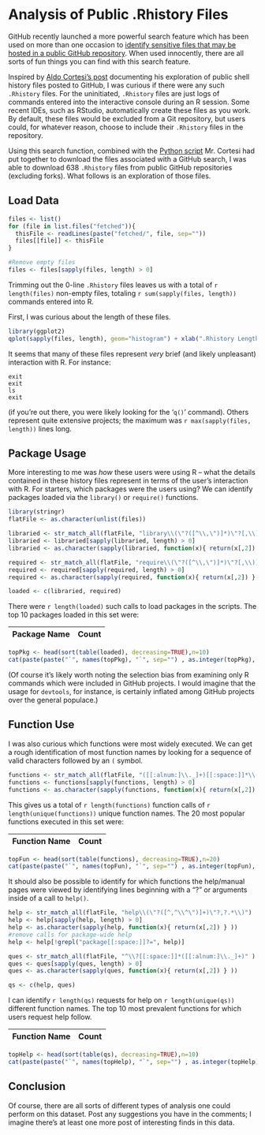 Analysis of Public .Rhistory Files
========================================================

GitHub recently launched a more powerful search feature which has been used on more than one occasion to [identify sensitive files that may be hosted in a public GitHub repository](http://it.slashdot.org/story/13/01/25/132203/github-kills-search-after-hundreds-of-private-keys-exposed). When used innocently, there are all sorts of fun things you can find with this search feature.

Inspired by [Aldo Cortesi's post](http://corte.si/posts/hacks/github-shhistory/index.html) documenting his exploration of public shell history files posted to GitHub, I was curious if there were any such `.Rhistory` files. For the uninitiated, `.Rhistory` files are just logs of commands entered into the interactive console during an R session. Some recent IDEs, such as RStudio, automatically create these files as you work. By default, these files would be excluded from a Git repository, but users could, for whatever reason, choose to include their `.Rhistory` files in the repository.

Using this search function, combined with the [Python script](https://github.com/cortesi/ghrabber) Mr. Cortesi had put together to download the files associated with a GitHub search, I was able to download 638 `.Rhistory` files from public GitHub repositories (excluding forks). What follows is an exploration of those files.

Load Data
---------

```r
files <- list()
for (file in list.files("fetched")){
  thisFile <- readLines(paste("fetched/", file, sep=""))
  files[[file]] <- thisFile
}

#Remove empty files
files <- files[sapply(files, length) > 0]
```

Trimming out the 0-line `.Rhistory` files leaves us with a total of `r length(files)` non-empty files, totaling `r sum(sapply(files, length))` commands entered into R.

First, I was curious about the length of these files.

```r
library(ggplot2)
qplot(sapply(files, length), geom="histogram") + xlab(".Rhistory Length (LOC)")
```

It seems that many of these files represent *very* brief (and likely unpleasant) interaction with R. For instance:

    exit
    exit
    ls
    exit
    
(if you're out there, you were likely looking for the '`q()`' command). Others represent quite extensive projects; the maximum was `r max(sapply(files, length))` lines long.

Package Usage
-------------

More interesting to me was *how* these users were using R -- what the details contained in these history files represent in terms of the user's interaction with R. For starters, which packages were the users using? We can identify packages loaded via the `library()` or `require()` functions.

```r
library(stringr)
flatFile <- as.character(unlist(files))

libraried <- str_match_all(flatFile, "library\\(\"?([^\\,\")]*)\"?[,\\)]")
libraried <- libraried[sapply(libraried, length) > 0]
libraried <- as.character(sapply(libraried, function(x){ return(x[,2]) } ))

required <- str_match_all(flatFile, "require\\(\"?([^\\,\")]*)\"?[,\\)]")
required <- required[sapply(required, length) > 0]
required <- as.character(sapply(required, function(x){ return(x[,2]) } ))

loaded <- c(libraried, required)
```

There were `r length(loaded)` such calls to load packages in the scripts. The top 10 packages loaded in this set were:

Package Name | Count
------------ | ------
```r
topPkg <- head(sort(table(loaded), decreasing=TRUE),n=10)
cat(paste(paste("`", names(topPkg), "`", sep="") , as.integer(topPkg), collapse="\n", sep=" | "))
```

(Of course it's likely worth noting the selection bias from examining only R commands which were included in GitHub projects. I would imagine that the usage for `devtools`, for instance, is certainly inflated among GitHub projects over the general populace.)

Function Use
------------

I was also curious which functions were most widely executed. We can get a rough identification of most function names by looking for a sequence of valid characters followed by an `(` symbol.

```r
functions <- str_match_all(flatFile, "([[:alnum:]\\._]+)[[:space:]]*\\(")
functions <- functions[sapply(functions, length) > 0]
functions <- as.character(sapply(functions, function(x){ return(x[,2]) } ))
```

This gives us a total of `r length(functions)` function calls of `r length(unique(functions))` unique function names. The 20 most popular functions executed in this set were:

Function Name | Count
------------ | ------
```r
topFun <- head(sort(table(functions), decreasing=TRUE),n=20)
cat(paste(paste("`", names(topFun), "`", sep="") , as.integer(topFun), collapse="\n", sep=" | "))
```

It should also be possible to identify for which functions the help/manual pages were viewed by identifying lines beginning with a "?" or arguments inside of a call to `help()`.

```r
help <- str_match_all(flatFile, "help\\(\"?([^,^\\^\")]+)\"?,?.*\\)")
help <- help[sapply(help, length) > 0]
help <- as.character(sapply(help, function(x){ return(x[,2]) } ))
#remove calls for package-wide help
help <- help[!grepl("package[[:space:]]?=", help)]

ques <- str_match_all(flatFile, "^\\?[[:space:]]*([[:alnum:]\\._]+)" )
ques <- ques[sapply(ques, length) > 0]
ques <- as.character(sapply(ques, function(x){ return(x[,2]) } ))

qs <- c(help, ques)
```

I can identify `r length(qs)` requests for help on `r length(unique(qs))` different function names. The top 10 most prevalent functions for which users request help follow.

Function Name | Count
------------ | ------
```r
topHelp <- head(sort(table(qs), decreasing=TRUE),n=10)
cat(paste(paste("`", names(topHelp), "`", sep="") , as.integer(topHelp), collapse="\n", sep=" | "))
```

Conclusion
----------

Of course, there are all sorts of different types of analysis one could perform on this dataset. Post any suggestions you have in the comments; I imagine there's at least one more post of interesting finds in this data.
